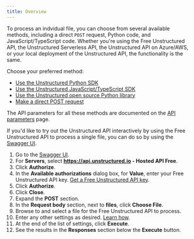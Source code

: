 ```yaml
---
title: Overview
---
```


To process an indvidual file, you can choose from several available methods, including a direct `POST` request, Python code, and JavaScript/TypeScript code. 
Whether you're using the Free Unstructured API, the Unstructured Serverless API, the Unstructured API on Azure/AWS, or your local deployment of the Unstructured API, the functionality is the same.

Choose your preferred method:

* [Use the Unstructured Python SDK](/api-reference/api-services/sdk-python)
* [Use the Unstructured JavaScript/TypeScript SDK](/api-reference/api-services/sdk-jsts)
* [Use the Unstructured open source Python library](/api-reference/api-services/partition-via-api)
* [Make a direct POST request](/api-reference/api-services/post-requests)

The API parameters for all these methods are documented on the [API parameters](/api-reference/api-services/api-parameters) page.


<UseIngestInstead />

If you'd like to try out the Unstructured API interactively by using the Free Unstructured API to process a single file, you can do so by using the [Swagger UI](https://api.unstructured.io/general/docs#/default/pipeline_1_general_v0_general_post).

1. Go to the [Swagger UI](https://api.unstructured.io/general/docs#/default/pipeline_1_general_v0_general_post).
2. For **Servers**, select **https://api.unstructured.io - Hosted API Free**.
2. Click **Authorize**.
3. In the **Available authorizations** dialog box, for **Value**, enter your Free Unstructured API key. [Get a Free Unstructured API key](/api-reference/api-services/free-api#get-an-api-key).
4. Click **Authorize**.
5. Click **Close**.
6. Expand the **POST** section.
7. In the **Request body** section, next to **files**, click **Choose File**.
8. Browse to and select a file for the Free Unstructured API to process.
9. Enter any other settings as desired. [Learn how](/api-reference/api-services/api-parameters).
10. At the end of the list of settings, click **Execute**.
11. See the results in the **Responses** section below the **Execute** button.